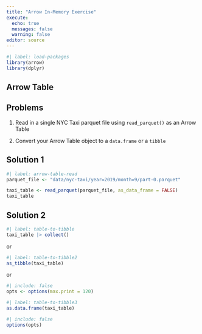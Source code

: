 ```yaml
---
title: "Arrow In-Memory Exercise"
execute:
  echo: true
  messages: false
  warning: false
editor: source
---
```


```r
#| label: load-packages
library(arrow)
library(dplyr)
```

::: {#exercise-hello-nyc-taxi .callout-tip}
## Arrow Table

::: panel-tabset
## Problems

1.  Read in a single NYC Taxi parquet file using `read_parquet()` as an Arrow Table

2.  Convert your Arrow Table object to a `data.frame` or a `tibble`

## Solution 1

```r
#| label: arrow-table-read
parquet_file <- "data/nyc-taxi/year=2019/month=9/part-0.parquet"

taxi_table <- read_parquet(parquet_file, as_data_frame = FALSE)
taxi_table
```

## Solution 2

```r
#| label: table-to-tibble
taxi_table |> collect()
```

or

```r
#| label: table-to-tibble2
as_tibble(taxi_table)
```

or

```r
#| include: false
opts <- options(max.print = 120)
```

```r
#| label: table-to-tibble3
as.data.frame(taxi_table)
```

```r
#| include: false
options(opts)
```
:::
:::
